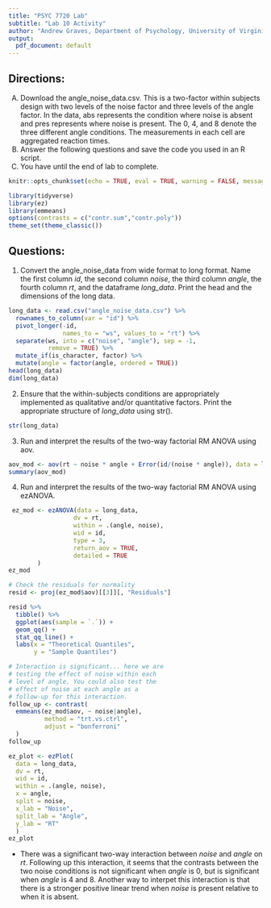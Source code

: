 ---
title: "PSYC 7720 Lab" 
subtitle: "Lab 10 Activity"
author: "Andrew Graves, Department of Psychology, University of Virginia"
output:
  pdf_document: default
---

## Directions:

A.	Download the angle_noise_data.csv. This is a two-factor within subjects design
with two levels of the noise factor and three levels of the angle factor. In the data, abs represents the condition where noise is absent and pres represents where noise is present. The 0, 4, and 8 denote the three different angle conditions. The measurements in each cell are aggregated reaction times.
B.	Answer the following questions and save the code you used in an R script.
C.	You have until the end of lab to complete.

```{r setup, include=FALSE}
knitr::opts_chunk$set(echo = TRUE, eval = TRUE, warning = FALSE, message = FALSE, fig.height = 4)
```

```{r init}
library(tidyverse)
library(ez)
library(emmeans)
options(contrasts = c("contr.sum","contr.poly"))
theme_set(theme_classic())
```

## Questions:

1. Convert the angle_noise_data from wide format to long format. Name the first column *id*, the second column *noise*, the third column *angle*, the fourth column *rt*, and the dataframe *long_data*. Print the head and the dimensions of the long data.

```{r 1}
long_data <- read.csv("angle_noise_data.csv") %>%
  rownames_to_column(var = "id") %>%
  pivot_longer(-id,
               names_to = "ws", values_to = "rt") %>%
  separate(ws, into = c("noise", "angle"), sep = -1,
           remove = TRUE) %>%
  mutate_if(is_character, factor) %>%
  mutate(angle = factor(angle, ordered = TRUE))
head(long_data)
dim(long_data)
```

2. Ensure that the within-subjects conditions are appropriately implemented as qualitative and/or quantitative factors. Print the appropriate structure of *long_data* using str().

```{r 2}
str(long_data)
```

3. Run and interpret the results of the two-way factorial RM ANOVA using aov.

```{r 3}
aov_mod <- aov(rt ~ noise * angle + Error(id/(noise * angle)), data = long_data)
summary(aov_mod)
```

4. Run and interpret the results of the two-way factorial RM ANOVA using ezANOVA.

```{r 4}
 ez_mod <- ezANOVA(data = long_data,
                  dv = rt,
                  within = .(angle, noise),
                  wid = id,
                  type = 3,
                  return_aov = TRUE,
                  detailed = TRUE
        )
ez_mod

# Check the residuals for normality
resid <- proj(ez_mod$aov)[[3]][, "Residuals"]

resid %>%
  tibble() %>%
  ggplot(aes(sample = `.`)) + 
  geom_qq() + 
  stat_qq_line() +
  labs(x = "Theoretical Quantiles",
       y = "Sample Quantiles")

# Interaction is significant... here we are 
# testing the effect of noise within each 
# level of angle. You could also test the
# effect of noise at each angle as a 
# follow-up for this interaction.
follow_up <- contrast(
  emmeans(ez_mod$aov, ~ noise|angle),
          method = "trt.vs.ctrl",
          adjust = "bonferroni"
  )
follow_up

ez_plot <- ezPlot(
  data = long_data,
  dv = rt,
  wid = id,
  within = .(angle, noise),
  x = angle,
  split = noise,
  x_lab = "Noise",
  split_lab = "Angle",
  y_lab = "RT"
  )
ez_plot
```

- There was a significant two-way interaction between *noise* and *angle* on *rt*. Following up this interaction, it seems that the contrasts between the two noise conditions is not significant when *angle* is 0, but is significant when *angle* is 4 and 8. Another way to interpet this interaction is that there is a stronger positive linear trend when *noise* is present relative to when it is absent.